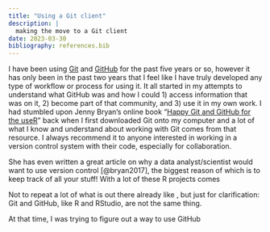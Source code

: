 ```yaml
---
title: "Using a Git client"
description: |
  making the move to a Git client
date: 2023-03-30
bibliography: references.bib
---
```


I have been using [Git](https://git-scm.com/) and [GitHub](https://github.com) for the past five years or so, however it has only been in the past two years that I feel like I have truly developed any type of workflow or process for using it. It all started in my attempts to understand what GitHub was and how I could 1) access information that was on it, 2) become part of that community, and 3) use it in my own work. I had stumbled upon Jenny Bryan's online book "[Happy Git and GitHub for the useR](https://happygitwithr.com/){#happygitwithr}" back when I first downloaded Git onto my computer and a lot of what I know and understand about working with Git comes from that resource. I always recommend it to anyone interested in working in a version control system with their code, especially for collaboration.

She has even written a great article on why a data analyst/scientist would want to use version control [@bryan2017], the biggest reason of which is to keep track of all your stuff! With a lot of these R projects comes

Not to repeat a lot of what is out there already like , but just for clarification: Git and GitHub, like R and RStudio, are not the same thing.

At that time, I was trying to figure out a way to use GitHub
